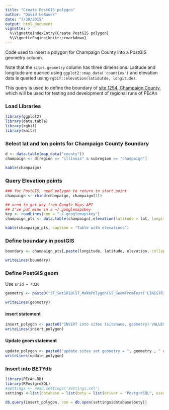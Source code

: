 ```yaml
---
title: "Create PostGIS polygon"
author: "David LeBauer"
date: "7/30/2015"
output: html_document
vignette: >
  %\VignetteIndexEntry{Create PostGIS polygon}
  %\VignetteEngine{knitr::rmarkdown}
---
```


Code used to insert a polygon for Champaign County into a PostGIS geometry column.

Note that the `sites.geometry` column has three dimensions. Latitude and longitude are queried using `ggplot2::map_data('counties')` and elevation data is queried using `rgbif::elevation(latidutde, longitude)`.

This query is used to define the boundary of [site 1254, Champaign County](https://www.betydb.org/sites/1254), which will be used for testing and development of regional runs of PEcAn

### Load Libraries

```r
library(ggplot2)
library(data.table)
library(rgbif)
library(knitr)
```

### Select lat and lon points for Champaign County Boundary


```r
d <- data.table(map_data("county"))
champaign <- d[region == "illinois" & subregion == "champaign"]

kable(champaign)
```

### Query Elevation points

```r
### for PostGIS, need polygon to return to start point
champaign <- rbind(champaign, champaign[1])

## need to get key from Google Maps API
## I've put mine in a ~/.googlemapskey
key <- readLines(con = "~/.googlemapskey")
champaign_pts <- data.table(champaign[,elevation(latitude = lat, longitude = long, key = key)])

kable(champaign_pts, caption = "Table with elevations")
```


### Define boundary in postGIS

```r
boundary <- champaign_pts[,paste(longitude, latitude, elevation, collapse = ",")]

writeLines(boundary)
```

### Define PostGIS geom

Use `srid = 4326`

```r
geometry <- paste0("ST_SetSRID(ST_MakePolygon(ST_GeomFromText('LINESTRING(", boundary , ")')), 4326)")

writeLines(geometry)
```

#### insert statement

```r
insert_polygon <- paste0("INSERT into sites (sitename, geometry) VALUES ('Champaign County', ", geometry, ");")
writeLines(insert_polygon)
```

#### Update geom statement

```r
update_polygon <- paste0("update sites set geometry = ", geometry , " where sitename = 'Champaign County';")
writeLines(update_polygon)
```


### Insert into BETYdb

```r

library(PEcAn.DB)
library(RPostgreSQL)
#settings <- read.settings('settings.xml')
settings <-list(database = list(bety = list(driver = "PostgreSQL", user = "bety", dbname = "bety", password = "bety")))

db.query(insert_polygon, con = db.open(settings$database$bety))
```